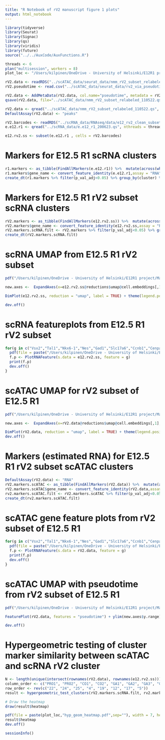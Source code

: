 ```yaml
---
title: "R Notebook of rV2 manuscript figure 1 plots"
output: html_notebook
---
```


```r
library(tidyverse)
library(Seurat)
library(Signac)
library(qs)
library(viridis)
library(future)
source("../../AuxCode/AuxFunctions.R")
```

```r
threads <- 6
plan("multisession", workers = 8)
plot_loc <- "/Users/kilpinen/OneDrive - University of Helsinki/E12R1 project/Manuscript I - Regulation of Tal1 dependent rV2 lineage bifurcation/Figures/plots/Fig1/"
```

```r
rV2.data <- readRDS("../scATAC_data/seurat_data/nmm_rV2_subset_relabeled_110522.Rds")
rV2.pseudotime <- read.csv("../scATAC_data/seurat_data/rv2_via_pseudotime_110522.csv")
```

```r
rV2.data <- AddMetaData(rV2.data, col.name="pseudotime", metadata = rV2.pseudotime$pseudotime)
qsave(rV2.data, file="../scATAC_data/nmm_rV2_subset_relabeled_110522.qs", nthreads = threads)
```

```r
rV2.data <- qread("../scATAC_data/nmm_rV2_subset_relabeled_110522.qs", nthreads = threads)
DefaultAssay(rV2.data) <- "peaks"

rV2.barcodes <- readRDS("../scRNA_data/RNAseq/data/e12_rv2_clean_subset_310323.rds")
e.e12.r1 <- qread("../scRNA_data/e.e12_r1_200623.qs", nthreads = threads)

e12.rv2.ss <- subset(e.e12.r1 , cells = rV2.barcodes)
```

# Markers for E12.5 R1 scRNA clusters

```r
r1.markers <- as_tibble(FindAllMarkers(e.e12.r1)) %>%  mutate(across(where(is.numeric),round,digits = 3))
r1.markers$gene_name <- convert_feature_identity(e.e12.r1,assay = "RNA", features = r1.markers$gene, feature.format = "ens")
create_dt(r1.markers %>% filter(p_val_adj<0.05) %>% group_by(cluster) %>%  arrange(desc(avg_log2FC)) %>%  slice_head(n = 25) %>% ungroup())
```
# Markers for E12.5 R1 rV2 subset scRNA clusters

```r
rV2.markers <- as_tibble(FindAllMarkers(e12.rv2.ss)) %>%  mutate(across(where(is.numeric),round,digits = 3))
rV2.markers$gene_name <- convert_feature_identity(e12.rv2.ss,assay = "RNA", features = rV2.markers$gene, feature.format = "ens")
rV2.markers.scRNA.filt <- rV2.markers %>% filter(p_val_adj<0.05) %>% group_by(cluster) %>%  arrange(desc(avg_log2FC)) %>%  slice_head(n = 25) %>%  ungroup()
create_dt(rV2.markers.scRNA.filt)
```

# scRNA UMAP from E12.5 R1 rV2 subset

```r
pdf("/Users/kilpinen/OneDrive - University of Helsinki/E12R1 project/Manuscript I - Regulation of Tal1 dependent rV2 lineage bifurcation/Figures/plots/Fig1/scRNA_UMAP_rV2.pdf", width = 8, height = 8)

new.axes <-  ExpandAxes(x=e12.rv2.ss@reductions$umap@cell.embeddings[,1], y=e12.rv2.ss@reductions$umap@cell.embeddings[,2])

DimPlot(e12.rv2.ss, reduction = "umap", label = TRUE) + theme(legend.position = "none") + ylim(new.axes$y.range) + xlim(new.axes$x.range) + theme(axis.text.y = element_text(size=20),axis.text.x = element_text(size=20))

dev.off()
```

# scRNA featureplots from E12.5 R1 rV2 subset

```r
for(g in c("Vsx2","Tal1","Nkx6-1","Nes","Gad1","Slc17a6","Ccnb1","Cenpa","Ube2c")){
  pdf(file = paste("/Users/kilpinen/OneDrive - University of Helsinki/E12R1 project/Manuscript I - Regulation of Tal1 dependent rV2 lineage bifurcation/Figures/plots/Fig1/",g,"_RNA_UMAP.pdf",sep=""), width = 4, height = 4)
  f.p <- PlotRNAFeature(s.data = e12.rv2.ss, feature = g)
  print(f.p)
  dev.off()
}
```

# scATAC UMAP for rV2 subset of E12.5 R1

```r
pdf("/Users/kilpinen/OneDrive - University of Helsinki/E12R1 project/Manuscript I - Regulation of Tal1 dependent rV2 lineage bifurcation/Figures/plots/Fig1/scATAC_UMAP_rV2.pdf", width = 8, height = 8)

new.axes <-  ExpandAxes(x=rV2.data@reductions$umap@cell.embeddings[,1], y=rV2.data@reductions$umap@cell.embeddings[,2])

DimPlot(rV2.data, reduction = "umap", label = TRUE) + theme(legend.position = "none") + ylim(new.axes$y.range) + xlim(new.axes$x.range) + theme(axis.text.y = element_text(size=20),axis.text.x = element_text(size=20))
dev.off()
```

# Markers (estimated RNA) for E12.5 R1 rV2 subset scATAC clusters

```r
DefaultAssay(rV2.data) <- "RNA"
rV2.markers.scATAC <- as_tibble(FindAllMarkers(rV2.data)) %>%  mutate(across(where(is.numeric),round,digits = 3))
rV2.markers.scATAC$gene_name <- convert_feature_identity(rV2.data,assay = "RNA", features = rV2.markers.scATAC$gene, feature.format = "ens")
rv2.markers.scATAC.filt <- rV2.markers.scATAC %>% filter(p_val_adj<0.05) %>% group_by(cluster) %>%  arrange(desc(avg_log2FC)) %>%  slice_head(n = 25) %>%  ungroup()
create_dt(rv2.markers.scATAC.filt)
```

# scATAC gene feature plots from rV2 subset of E12.5 R1

```r
for(g in c("Vsx2","Tal1","Nkx6-1","Nes","Gad1","Slc17a6","Ccnb1","Cenpa","Ube2c")){
  pdf(file = paste("/Users/kilpinen/OneDrive - University of Helsinki/E12R1 project/Manuscript I - Regulation of Tal1 dependent rV2 lineage bifurcation/Figures/plots/Fig1/",g,"_ATAC_UMAP.pdf",sep=""), width = 4, height = 4)
  f.p <- PlotRNAFeature(s.data = rV2.data, feature = g)
  print(f.p)
  dev.off()
}
```

# scATAC UMAP with pseudotime from rV2 subset of E12.5 R1

```r
pdf("/Users/kilpinen/OneDrive - University of Helsinki/E12R1 project/Manuscript I - Regulation of Tal1 dependent rV2 lineage bifurcation/Figures/plots/Fig1/scATAC_UMAP_pseudotime.pdf", width = 8, height = 8)

FeaturePlot(rV2.data, features = "pseudotime") + ylim(new.axes$y.range) + xlim(new.axes$x.range) + labs(title="") + scale_color_viridis() + theme(axis.text.y = element_text(size=20),axis.text.x = element_text(size=20))

dev.off()
```

# Hypergeometric testing of cluster marker similarity between scATAC and scRNA rV2 cluster

```r
N <- length(unique(intersect(rownames(rV2.data), rownames(e12.rv2.ss))))
column_order <- c("PRO1", "PRO2", "CO1", "CO2", "GA1", "GA2", "GA3", "GA4", "GA5", "GA6", "GL1", "GL2", "GL3", "GL4", "GL5")
row_order <- rev(c("22", "24", "25", "4", "19", "12", "17", "5"))
result <- hypergeometric_test_clusters(rV2.markers.scRNA.filt, rv2.markers.scATAC.filt, N, column_order, row_order)

# Draw the heatmap
draw(result$heatmap)

pdf(file = paste(plot_loc,"hyp_geom_heatmap.pdf",sep=""), width = 7, height = 5)
result$heatmap
dev.off()
```


```r
sessionInfo()
```

